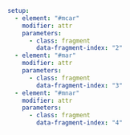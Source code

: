 ```yaml { .animate src="img/missing_data_types.svg"}
setup:
  - element: "#mcar"
    modifier: attr
    parameters:
      - class: fragment
        data-fragment-index: "2"
  - element: "#mar"
    modifier: attr
    parameters:
      - class: fragment
        data-fragment-index: "3"
  - element: "#mnar"
    modifier: attr
    parameters:
      - class: fragment
        data-fragment-index: "4"
```